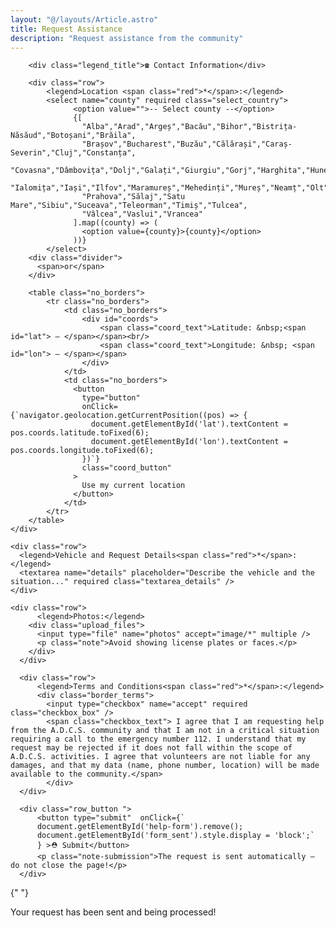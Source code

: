 ```yaml
---
layout: "@/layouts/Article.astro"
title: Request Assistance
description: "Request assistance from the community"
---
```



<PageHeadline title={frontmatter.title} />

<section class="request-help">

  <AlertHelpForm />
  
  <form id="help-form">

        <div class="legend_title">☎️ Contact Information</div>

        <div class="row">
            <legend>Location <span class="red">*</span>:</legend>
            <select name="county" required class="select_country">
                  <option value="">-- Select county --</option>
                  {[
                    "Alba","Arad","Argeș","Bacău","Bihor","Bistrița-Năsăud","Botoșani","Brăila",
                    "Brașov","Bucharest","Buzău","Călărași","Caraș-Severin","Cluj","Constanța",
                    "Covasna","Dâmbovița","Dolj","Galați","Giurgiu","Gorj","Harghita","Hunedoara",
                    "Ialomița","Iași","Ilfov","Maramureș","Mehedinți","Mureș","Neamț","Olt",
                    "Prahova","Sălaj","Satu Mare","Sibiu","Suceava","Teleorman","Timiș","Tulcea",
                    "Vâlcea","Vaslui","Vrancea"
                  ].map((county) => (
                    <option value={county}>{county}</option>
                  ))}
            </select>
        <div class="divider">
          <span>or</span>
        </div>

        <table class="no_borders">
            <tr class="no_borders">
                <td class="no_borders">
                    <div id="coords">
                        <span class="coord_text">Latitude: &nbsp;<span id="lat"> — </span></span><br/>
                        <span class="coord_text">Longitude: &nbsp; <span id="lon"> — </span></span>
                    </div>
                </td>
                <td class="no_borders">
                  <button
                    type="button"
                    onClick={`navigator.geolocation.getCurrentPosition((pos) => {
                      document.getElementById('lat').textContent =  pos.coords.latitude.toFixed(6);
                      document.getElementById('lon').textContent =  pos.coords.longitude.toFixed(6);
                    })`}
                    class="coord_button"
                  >
                    Use my current location
                  </button>
                </td>
            </tr>
        </table>
    </div>

    <div class="row">
      <legend>Vehicle and Request Details<span class="red">*</span>:</legend>
      <textarea name="details" placeholder="Describe the vehicle and the situation..." required class="textarea_details" />
    </div>

    <div class="row">
          <legend>Photos:</legend>
        <div class="upload_files">
          <input type="file" name="photos" accept="image/*" multiple />
          <p class="note">Avoid showing license plates or faces.</p>
        </div>
      </div>

      <div class="row">
          <legend>Terms and Conditions<span class="red">*</span>:</legend>
          <div class="border_terms">
            <input type="checkbox" name="accept" required class="checkbox_box" />
            <span class="checkbox_text"> I agree that I am requesting help from the A.D.C.S. community and that I am not in a critical situation requiring a call to the emergency number 112. I understand that my request may be rejected if it does not fall within the scope of A.D.C.S. activities. I agree that volunteers are not liable for any damages, and that my data (name, phone number, location) will be made available to the community.</span>
            </div>
      </div>

      <div class="row_button ">
          <button type="submit"  onClick={`
          document.getElementById('help-form').remove();
          document.getElementById('form_sent').style.display = 'block';`
          } >⛑️ Submit</button>
          <p class="note-submission">The request is sent automatically — do not close the page!</p>
      </div>

  </form>

{" "}

<div id="form_sent">
  <div class="row">Your request has been sent and being processed!</div>
</div>

</section>
